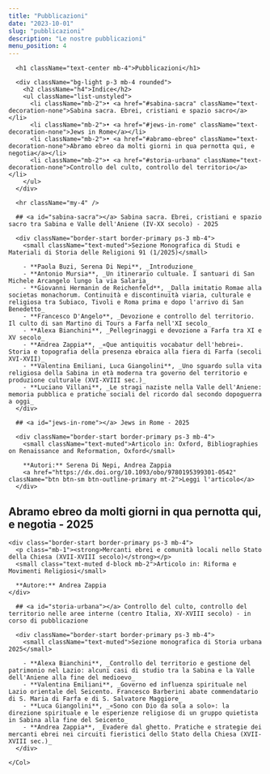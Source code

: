 ```yaml
---
title: "Pubblicazioni"
date: "2023-10-01"
slug: "pubblicazioni"
description: "Le nostre pubblicazioni"
menu_position: 4
---
```



<LogoBar />

<Container className="mt-4">
  <Row>
    <Col md={12}>

      <h1 className="text-center mb-4">Pubblicazioni</h1>

      <div className="bg-light p-3 mb-4 rounded">
        <h2 className="h4">Indice</h2>
        <ul className="list-unstyled">
          <li className="mb-2">• <a href="#sabina-sacra" className="text-decoration-none">Sabina sacra. Ebrei, cristiani e spazio sacro</a></li>
          <li className="mb-2">• <a href="#jews-in-rome" className="text-decoration-none">Jews in Rome</a></li>
          <li className="mb-2">• <a href="#abramo-ebreo" className="text-decoration-none">Abramo ebreo da molti giorni in qua pernotta qui, e negotia</a></li>
          <li className="mb-2">• <a href="#storia-urbana" className="text-decoration-none">Controllo del culto, controllo del territorio</a></li>
        </ul>
      </div>

      <hr className="my-4" />

      ## <a id="sabina-sacra"></a> Sabina sacra. Ebrei, cristiani e spazio sacro tra Sabina e Valle dell'Aniene (IV-XX secolo) - 2025

      <div className="border-start border-primary ps-3 mb-4">
        <small className="text-muted">Sezione Monografica di Studi e Materiali di Storia delle Religioni 91 (1/2025)</small>
        
        - **Paola Buzi, Serena Di Nepi**, _Introduzione_
        - **Antonio Mursia**, _Un itinerario cultuale. I santuari di San Michele Arcangelo lungo la via Salaria_
        - **Giovanni Hermanin de Reichenfeld**, _Dalla imitatio Romae alla societas monachorum. Continuità e discontinuità viaria, culturale e religiosa tra Subiaco, Tivoli e Roma prima e dopo l'arrivo di San Benedetto_
        - **Francesco D'Angelo**, _Devozione e controllo del territorio. Il culto di san Martino di Tours a Farfa nell'XI secolo_
        - **Alexa Bianchini**, _Pellegrinaggi e devozione a Farfa tra XI e XV secolo_
        - **Andrea Zappia**, _«Que antiquitis vocabatur dell'hebrei». Storia e topografia della presenza ebraica alla fiera di Farfa (secoli XVI-XVII)_
        - **Valentina Emiliani, Luca Giangolini**, _Uno sguardo sulla vita religiosa della Sabina in età moderna tra governo del territorio e produzione culturale (XVI-XVIII sec.)_
        - **Luciano Villani**, _Le stragi naziste nella Valle dell'Aniene: memoria pubblica e pratiche sociali del ricordo dal secondo dopoguerra a oggi_
      </div>

      ## <a id="jews-in-rome"></a> Jews in Rome - 2025

      <div className="border-start border-primary ps-3 mb-4">
        <small className="text-muted">Articolo in: Oxford, Bibliographies on Renaissance and Reformation, Oxford</small>
        
        **Autori:** Serena Di Nepi, Andrea Zappia  
        <a href="https://dx.doi.org/10.1093/obo/9780195399301-0542" className="btn btn-sm btn-outline-primary mt-2">Leggi l'articolo</a>
      </div>

## <a id="abramo-ebreo"></a> Abramo ebreo da molti giorni in qua pernotta qui, e negotia - 2025

    <div class="border-start border-primary ps-3 mb-4">
      <p class="mb-1"><strong>Mercanti ebrei e comunità locali nello Stato della Chiesa (XVII-XVIII secolo)</strong></p>
      <small class="text-muted d-block mb-2">Articolo in: Riforma e Movimenti Religiosi</small>
      
      **Autore:** Andrea Zappia
    </div>

      ## <a id="storia-urbana"></a> Controllo del culto, controllo del territorio nelle aree interne (centro Italia, XV-XVIII secolo) - in corso di pubblicazione

      <div className="border-start border-primary ps-3 mb-4">
        <small className="text-muted">Sezione monografica di Storia urbana 2025</small>
        
        - **Alexa Bianchini**, _Controllo del territorio e gestione del patrimonio nel Lazio: alcuni casi di studio tra la Sabina e la Valle dell'Aniene alla fine del medioevo_
        - **Valentina Emiliani**, _Governo ed influenza spirituale nel Lazio orientale del Seicento. Francesco Barberini abate commendatario di S. Maria di Farfa e di S. Salvatore Maggiore_
        - **Luca Giangolini**, _«Sono con Dio da sola a solo»: la direzione spirituale e le esperienze religiose di un gruppo quietista in Sabina alla fine del Seicento_
        - **Andrea Zappia**, _Evadere dal ghetto. Pratiche e strategie dei mercanti ebrei nei circuiti fieristici dello Stato della Chiesa (XVII-XVIII sec.)_
      </div>

    </Col>
  </Row>
</Container>